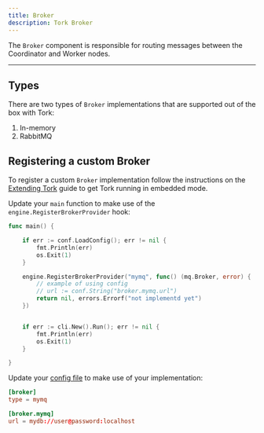```yaml
---
title: Broker
description: Tork Broker
---
```


The `Broker` component is responsible for routing messages between the Coordinator and Worker nodes.

---

## Types

There are two types of `Broker` implementations that are supported out of the box with Tork:

1. In-memory
2. RabbitMQ

## Registering a custom Broker

To register a custom `Broker` implementation follow the instructions on the [Extending Tork](/extend) guide to get Tork running in embedded mode.

Update your `main` function to make use of the `engine.RegisterBrokerProvider` hook:

```go
func main() {

	if err := conf.LoadConfig(); err != nil {
		fmt.Println(err)
		os.Exit(1)
	}

	engine.RegisterBrokerProvider("mymq", func() (mq.Broker, error) {
		// example of using config
        // url := conf.String("broker.mymq.url")
		return nil, errors.Errorf("not implementd yet")
	})


	if err := cli.New().Run(); err != nil {
		fmt.Println(err)
		os.Exit(1)
	}

}
```

Update your [config file](/introduction/configuration/) to make use of your implementation:

```toml
[broker]
type = mymq

[broker.mymq]
url = mydb://user@password:localhost
```
